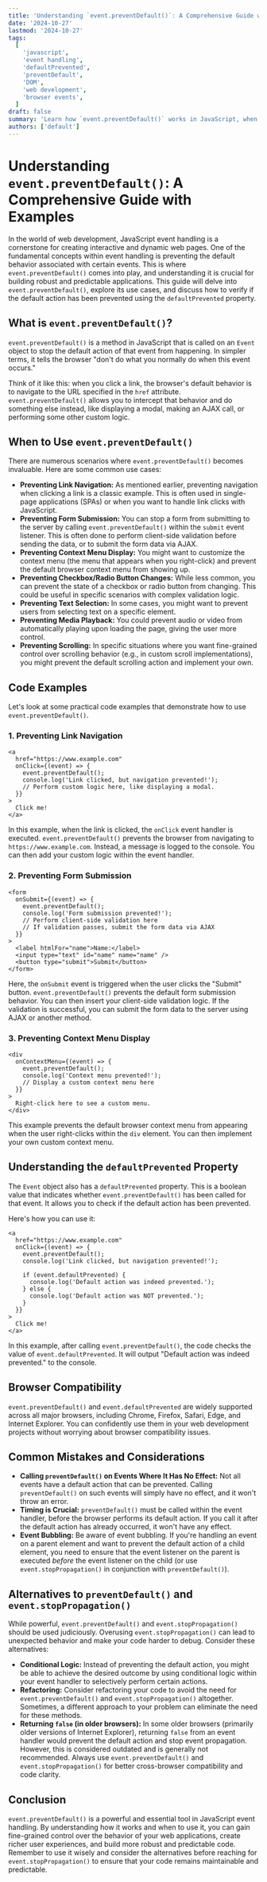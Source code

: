 ```yaml
---
title: 'Understanding `event.preventDefault()`: A Comprehensive Guide with Examples'
date: '2024-10-27'
lastmod: '2024-10-27'
tags:
  [
    'javascript',
    'event handling',
    'defaultPrevented',
    'preventDefault',
    'DOM',
    'web development',
    'browser events',
  ]
draft: false
summary: 'Learn how `event.preventDefault()` works in JavaScript, when to use it, and how to check if the default action has been prevented using the `defaultPrevented` property. Includes practical examples and explanations.'
authors: ['default']
---
```


# Understanding `event.preventDefault()`: A Comprehensive Guide with Examples

In the world of web development, JavaScript event handling is a cornerstone for creating interactive and dynamic web pages. One of the fundamental concepts within event handling is preventing the default behavior associated with certain events. This is where `event.preventDefault()` comes into play, and understanding it is crucial for building robust and predictable applications. This guide will delve into `event.preventDefault()`, explore its use cases, and discuss how to verify if the default action has been prevented using the `defaultPrevented` property.

## What is `event.preventDefault()`?

`event.preventDefault()` is a method in JavaScript that is called on an `Event` object to stop the default action of that event from happening. In simpler terms, it tells the browser "don't do what you normally do when this event occurs."

Think of it like this: when you click a link, the browser's default behavior is to navigate to the URL specified in the `href` attribute. `event.preventDefault()` allows you to intercept that behavior and do something else instead, like displaying a modal, making an AJAX call, or performing some other custom logic.

## When to Use `event.preventDefault()`

There are numerous scenarios where `event.preventDefault()` becomes invaluable. Here are some common use cases:

- **Preventing Link Navigation:** As mentioned earlier, preventing navigation when clicking a link is a classic example. This is often used in single-page applications (SPAs) or when you want to handle link clicks with JavaScript.
- **Preventing Form Submission:** You can stop a form from submitting to the server by calling `event.preventDefault()` within the `submit` event listener. This is often done to perform client-side validation before sending the data, or to submit the form data via AJAX.
- **Preventing Context Menu Display:** You might want to customize the context menu (the menu that appears when you right-click) and prevent the default browser context menu from showing up.
- **Preventing Checkbox/Radio Button Changes:** While less common, you can prevent the state of a checkbox or radio button from changing. This could be useful in specific scenarios with complex validation logic.
- **Preventing Text Selection:** In some cases, you might want to prevent users from selecting text on a specific element.
- **Preventing Media Playback:** You could prevent audio or video from automatically playing upon loading the page, giving the user more control.
- **Preventing Scrolling:** In specific situations where you want fine-grained control over scrolling behavior (e.g., in custom scroll implementations), you might prevent the default scrolling action and implement your own.

## Code Examples

Let's look at some practical code examples that demonstrate how to use `event.preventDefault()`.

### 1. Preventing Link Navigation

```plaintext
<a
  href="https://www.example.com"
  onClick={(event) => {
    event.preventDefault();
    console.log('Link clicked, but navigation prevented!');
    // Perform custom logic here, like displaying a modal.
  }}
>
  Click me!
</a>
```

In this example, when the link is clicked, the `onClick` event handler is executed. `event.preventDefault()` prevents the browser from navigating to `https://www.example.com`. Instead, a message is logged to the console. You can then add your custom logic within the event handler.

### 2. Preventing Form Submission

```plaintext
<form
  onSubmit={(event) => {
    event.preventDefault();
    console.log('Form submission prevented!');
    // Perform client-side validation here
    // If validation passes, submit the form data via AJAX
  }}
>
  <label htmlFor="name">Name:</label>
  <input type="text" id="name" name="name" />
  <button type="submit">Submit</button>
</form>
```

Here, the `onSubmit` event is triggered when the user clicks the "Submit" button. `event.preventDefault()` prevents the default form submission behavior. You can then insert your client-side validation logic. If the validation is successful, you can submit the form data to the server using AJAX or another method.

### 3. Preventing Context Menu Display

```plaintext
<div
  onContextMenu={(event) => {
    event.preventDefault();
    console.log('Context menu prevented!');
    // Display a custom context menu here
  }}
>
  Right-click here to see a custom menu.
</div>
```

This example prevents the default browser context menu from appearing when the user right-clicks within the `div` element. You can then implement your own custom context menu.

## Understanding the `defaultPrevented` Property

The `Event` object also has a `defaultPrevented` property. This is a boolean value that indicates whether `event.preventDefault()` has been called for that event. It allows you to check if the default action has been prevented.

Here's how you can use it:

```plaintext
<a
  href="https://www.example.com"
  onClick={(event) => {
    event.preventDefault();
    console.log('Link clicked, but navigation prevented!');

    if (event.defaultPrevented) {
      console.log('Default action was indeed prevented.');
    } else {
      console.log('Default action was NOT prevented.');
    }
  }}
>
  Click me!
</a>
```

In this example, after calling `event.preventDefault()`, the code checks the value of `event.defaultPrevented`. It will output "Default action was indeed prevented." to the console.

## Browser Compatibility

`event.preventDefault()` and `event.defaultPrevented` are widely supported across all major browsers, including Chrome, Firefox, Safari, Edge, and Internet Explorer. You can confidently use them in your web development projects without worrying about browser compatibility issues.

## Common Mistakes and Considerations

- **Calling `preventDefault()` on Events Where It Has No Effect:** Not all events have a default action that can be prevented. Calling `preventDefault()` on such events will simply have no effect, and it won't throw an error.
- **Timing is Crucial:** `preventDefault()` must be called within the event handler, before the browser performs its default action. If you call it after the default action has already occurred, it won't have any effect.
- **Event Bubbling:** Be aware of event bubbling. If you're handling an event on a parent element and want to prevent the default action of a child element, you need to ensure that the event listener on the parent is executed _before_ the event listener on the child (or use `event.stopPropagation()` in conjunction with `preventDefault()`).

## Alternatives to `preventDefault()` and `event.stopPropagation()`

While powerful, `event.preventDefault()` and `event.stopPropagation()` should be used judiciously. Overusing `event.stopPropagation()` can lead to unexpected behavior and make your code harder to debug. Consider these alternatives:

- **Conditional Logic:** Instead of preventing the default action, you might be able to achieve the desired outcome by using conditional logic within your event handler to selectively perform certain actions.
- **Refactoring:** Consider refactoring your code to avoid the need for `event.preventDefault()` and `event.stopPropagation()` altogether. Sometimes, a different approach to your problem can eliminate the need for these methods.
- **Returning `false` (in older browsers):** In some older browsers (primarily older versions of Internet Explorer), returning `false` from an event handler would prevent the default action and stop event propagation. However, this is considered outdated and is generally not recommended. Always use `event.preventDefault()` and `event.stopPropagation()` for better cross-browser compatibility and code clarity.

## Conclusion

`event.preventDefault()` is a powerful and essential tool in JavaScript event handling. By understanding how it works and when to use it, you can gain fine-grained control over the behavior of your web applications, create richer user experiences, and build more robust and predictable code. Remember to use it wisely and consider the alternatives before reaching for `event.stopPropagation()` to ensure that your code remains maintainable and predictable.
